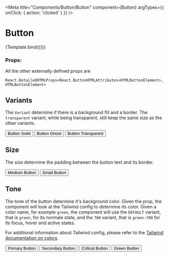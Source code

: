 
<Meta title="Components/Button/Button" component={Button} argTypes={{ onClick: { action: 'clicked' } }} />

# Button


<Canvas>
  <Story name="Default" args={{ children: 'Default Button' }}>
    {Template.bind({})}
  </Story>
</Canvas>

### Props:
<ArgsTable story="Default" />

All the other externally defined props are
```
React.DetailedHTMLProps<React.ButtonHTMLAttributes<HTMLButtonElement>, HTMLButtonElement>
```

## Variants
The `Variant` determine if there is a background fill and a border. The `transparent` variant, while being transparent, still keep the same size as the other variants.

<Canvas>
  <Story name="VariantSolid">
    <Button variant={Variant.solid}>Button Solid</Button>
   </Story>
   <Story name="VariantGhost">
    <Button variant={Variant.ghost}>Button Ghost</Button>
   </Story>
  <Story name="VariantTransparent">
    <Button variant={Variant.transparent}>Button Transparent</Button>
   </Story>
</Canvas>

## Size
The size determine the padding between the button text and its border.

<Canvas>
  <Story name="SizeMd">
    <Button size={Size.md}>Medium Button</Button>
   </Story>
  <Story name="SizeSm">
    <Button size={Size.sm}>Small Button</Button>
   </Story>
</Canvas>

## Tone
The tone of the button determine it's background color. Given the prop, the component will look at the Tailwind config to determine its color. Given a color name, for example `green`, the component will use the `DEFAULT` variant, that is `green`, for its normale state, and the `700` variant, that is `green-700` for its focus, hover and active states.

For additional information about Tailwind config, please refer to the [Tailwind documentation on colors](https://tailwindcss.com/docs/customizing-colors).

<Canvas>
  <Story name="Primary">
    <Button tone={Tone.primary}>Primary Button</Button>
   </Story>
  <Story name="Secondary">
    <Button tone={Tone.secondary}>Secondary Button</Button>
   </Story>
  <Story name="Critical">
    <Button tone={Tone.critical}>Critical Button</Button>
   </Story>
  <Story name="CustomGreen">
    <Button tone="green">Green Button</Button>
   </Story>
</Canvas>
